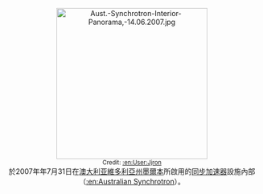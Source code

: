 <center>[[File:Aust.-Synchrotron-Interior-Panorama,-14.06.2007.jpg|300px]]<br> 
<small>Credit: [[:en:User:Jjron|:en:User:Jjron]]</small><br>
於2007年年7月31日在[[澳大利亚|澳大利亚]][[維多利亞州|維多利亞州]][[墨爾本|墨爾本]]所啟用的[[同步加速器|同步加速器]]設施內部（[[:en:Australian_Synchrotron|:en:Australian Synchrotron]]）。
</center>